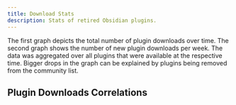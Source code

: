 ```yaml
---
title: Download Stats
description: Stats of retired Obsidian plugins.
---
```



The first graph depicts the total number of plugin downloads over time. The second graph shows the number of new plugin downloads per week.
The data was aggregated over all plugins that were available at the respective time.
Bigger drops in the graph can be explained by plugins being removed from the community list.

<PluginsDownloadsWeekly />

## Plugin Downloads Correlations

<PluginsDownloadCorrelations />
